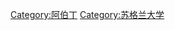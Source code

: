 {{Cat main|University of Aberdeen}}
{{Commons category|University of Aberdeen}}

[[Category:阿伯丁|Category:阿伯丁]]
[[Category:苏格兰大学|Category:苏格兰大学]]